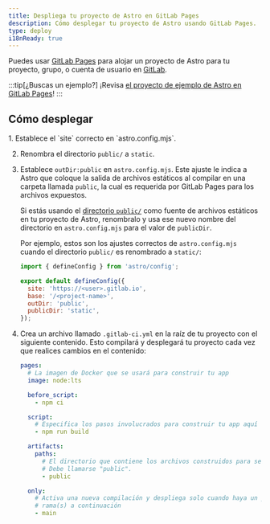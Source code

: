 ```yaml
---
title: Despliega tu proyecto de Astro en GitLab Pages
description: Cómo desplegar tu proyecto de Astro usando GitLab Pages.
type: deploy
i18nReady: true
---
```


Puedes usar [GitLab Pages](https://pages.gitlab.io/) para alojar un proyecto de Astro para tu proyecto, grupo, o cuenta de usuario en [GitLab](https://about.gitlab.com/).

:::tip[¿Buscas un ejemplo?]
¡Revisa [el proyecto de ejemplo de Astro en GitLab Pages](https://gitlab.com/pages/astro)!
:::

## Cómo desplegar

<Steps>
1. Establece el `site` correcto en `astro.config.mjs`.

2. Renombra el directorio `public/` a `static`.

3. Establece `outDir:public` en `astro.config.mjs`. Este ajuste le indica a Astro que coloque la salida de archivos estáticos al compilar en una carpeta llamada `public`, la cual es requerida por GitLab Pages para los archivos expuestos.

   Si estás usando el [directorio `public/`](/es/basics/project-structure/#public) como fuente de archivos estáticos en tu proyecto de Astro, renombralo y usa ese nuevo nombre del directorio en `astro.config.mjs` para el valor de `publicDir`.

   Por ejemplo, estos son los ajustes correctos de `astro.config.mjs` cuando el directorio `public/` es renombrado a `static/`:

   ```js
   import { defineConfig } from 'astro/config';

   export default defineConfig({
     site: 'https://<user>.gitlab.io',
     base: '/<project-name>',
     outDir: 'public',
     publicDir: 'static',
   });
   ```

4. Crea un archivo llamado `.gitlab-ci.yml` en la raíz de tu proyecto con el siguiente contenido. Esto compilará y desplegará tu proyecto cada vez que realices cambios en el contenido:

   ```yaml
   pages:
     # La imagen de Docker que se usará para construir tu app
     image: node:lts

     before_script:
       - npm ci

     script:
       # Especifica los pasos involucrados para construir tu app aquí
       - npm run build

     artifacts:
       paths:
         # El directorio que contiene los archivos construidos para ser publicados.
         # Debe llamarse "public".
         - public

     only:
       # Activa una nueva compilación y despliega solo cuando haya un push a la
       # rama(s) a continuación
       - main
   ```
</Steps>